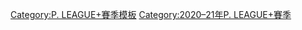 [[Category:P._LEAGUE+賽季模板|Category:P. LEAGUE+賽季模板]]
[[Category:2020–21年P._LEAGUE+賽季|Category:2020–21年P. LEAGUE+賽季]]